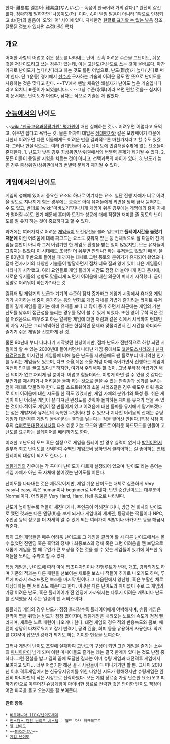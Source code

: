 한자: 難易度
일본어: 難易度(なんいど) - 독음이 한국어와 거의 같다.[* 완전히 같진 않다. 정확하게 말하자면 '나응이도(더)' 이다. ん이 받침 발음이 아니라 1박으로 인정되고 お(단)의 발음이 '오'와 '어' 사이에 있다. 자세한건 [[한글로 표기할 수 없는 발음]] 참조. 잘못된 정보가 있다면 [[수정바람]]]
[[목차]]
== 개요 ==
어떠한 사항의 어렵고 쉬운 정도를 나타내는 단어. 간혹 어려운 수준을 고난이도, 쉬운 것을 저난이도라고 쓰는 경우가 있는데, 이는 고난도/저난도로 쓰는 것이 올바르다. 마찬가지로 난이도가 높다/낮다라고 하는 것도 틀린 어법으로, 난도(難度)가 높다/낮다로 써야 한다. 단 '(운동) 경기에서 [[선수]]가 구사하는 기술의 어려운 정도'란 뜻으로 난이도를 사용하는 것은 맞다고 한다. ~~TV에서 맨날 체육인 해설자가 난이도 높은 기술입니다라고 외치니 표준어가 되었습니다~~ --그냥 수준(水準)이라 쓰면 편할 것을-- 심지어 이 문서에도 난이도가 어렵다, 낮다는 식으로 기술된 게 많았다.

== [[수능]]에서의 난이도 ==
~~[[wiki:"한국교육과정평가원" 평가원]]이 매년 실패하는 것~~
어려우면 어렵다고 욕먹고, 쉬우면 쉽다고 욕먹는 것. 물론 어차피 대입은 [[상대평가]]와 같은 모양새이기 때문에 나한테 어려우면 다른 이들에게도 어려운 만큼 결과적으론 마찬가지라고 할 수도 있겠다. 그러나 현실적으로는 여러 관계인들이 수능 난이도에 민감해질수밖에 없는 요소들이 존재한다. 
1. 난도가 낮은 경우 최상위권/상위권에서의 변별력 문제가 제기될 수 있다.
2. 모든 이들이 동일한 시험을 치르는 것이 아니고, 선택과목의 차이가 있다.
3. 난도가 높은 경우 중상위권/상위권에서의 변별력 문제가 제기될 수 있다.

== 게임에서의 난이도 ==
게임의 성패에 있어서 중요한 요소의 하나로 여겨지는 요소. 일단 진행 자체가 너무 어려울 정도로 지나치게 힘든 경우에는 요즘은 아예 유저들에게 외면을 당해 금새 묻혀지는 수 도 있고, 반대로 [wiki:"마비노기"지나치게 게임이 쉬운 경우에는 게임에의 흥미 자체가 떨어질 수]도 있기 때문에 흥미와 도전과 성공에 대해 적절한 재미를 줄 정도의 난이도를 잘 유지 하는 것이 중요하다고 할 수 있다.

과거에는 여러가지로 어려운 [[게임]]들이 도전정신을 불러 일으키고 '''플레이시간을 늘렸기 때문에''' 이런 어려움에 대해 파고드는 요소도 갖춰져 있는 등 전체적으로 잘 다듬어 진 게임들 뿐만이 아니라 그저 어렵기만 한 게임도 환영을 받는 일이 많았지만, 모든 유저들이 그렇지는 않았다.이 시대에도 조금만 더 쉬우면 안되나? 하는 유저들도 있었기 때문. 물론 80년대 후반으로 들어설 때 까지는 대체로 그런 풍토와 분위기가 유지되어 왔었으나. 점차 전자기기의 다양한 기술들이 발달하면서 점차 더욱 질과 양에 있어 나은 게임들이 나타나기 시작했고, 여러 요인들로 게임 플레이 시간도 점점 더 늘어나게 됨과 동시에, 새로운 유저들의 성향도 맞물리게 되면서 어려움에 대한 의문이 퍼지기 시작했다. 굳이 정말로 어려워야 하는가? 라는 것.

컴퓨터 및 게임기의 보급과 기기의 수준이 점차 증가하고 게임기 시장에서 휴대용 게임기가 차지하는 비중이 증가하는 등의 변화로 게임 자체를 가볍게 즐기려는 라이트 유저들이 깊게 게임을 즐기는 헤비 유저들 보다 더 많이 증가 하면서 최근에는 게임의 기본 난도를 낮추어 접근성을 늘리는 경우를 많이 볼 수 있게 되었다. 또한 양이 무척 적은 것을 어려움으로 떼우려고 하는 얄팍한 게임에 대한 꺼림과 같은 것에서 시작하여 현대인의 자유 시간은 그리 넉넉하진 않다는 현실적인 문제와 맞물리면서 긴 시간을 하더라도 즐기기 쉬운 게임을 선호하게 된 것.

물론 90년대 부터 나타나기 시작했던 현상이지만, 점차 난도가 전반적으로 하향 되던 시절이라 할 수 있는 2000년대 들어서면서 나타난 게임 중에서도 [[코만도스]]시리즈나 [[닌자 용검전]]처럼 어지간한 게임들에 비해 높은 난도를 지녔음에도 팬 들로부터 매니악한 인기를 누리는 게임들도 있으며, 다크 소울,데몬 소울 처럼 아예 죽어가면서 진행하는 게임이 여전히 인기를 끌고 있다.[* 하지만, 여기서 주의해야 할 것이. 그냥 무작정 어렵기만 해선 의미가 없고 꺼리게 될 뿐이다. 어렵고 힘들더라도 이렇게 하면 깰 수 있을 것 같다는 무언가를 제시하거나 어려움을 돌파 하는 것으로 얻을 수 있는 만족감과 성과를 누리는 점이 제대로 맞물려야 한다. 프롬 소프트웨어의 소울 시리즈같은 경우 쉐도우 타워 등으로 이미 어려움에 대한 시도를 한 적도 있었지만, 게임 자체의 분위기와 특성 등. 쉬운 게임이 아닌 어려운 게임이 잘 다져진 완성도를 갖춰야 돌파하는 재미를 유저가 얻을 수 있는 것이다.적어도 게임이 잘 만들어져 있고 어려움에 대한 돌파를 유저에게 맡겨보겠다는 점은 개발자와 유저간의 독특한 무엇이라 할 수 있으나 지나친 어려움의 산재는 슈팅 게임과 대전격투 게임의 몰락이라는 결과를 낳는다는 점을 잊어선 안된다.]특정 시점 이후의 [[슈퍼로봇대전]]에서처럼 다소 쉬운 기본 모드와 별도로 어려운 하드모드를 만들어 고난도를 요구하는 플레이어를 배려하기도 한다.

이러한 고난도의 모드 혹은 설정으로 게임을 플레이 할 경우 실력이 없거나 [[발컨]]이면서 일부러 최고 난이도를 선택하여 수백번 게임오버 당하면서 클리어하는 걸 좋아하는 [[변태]] 플레이의 대상이 되기도 한다.(...)

[[리듬게임]]의 경우에는 각 곡마다 난이도가 다르게 설정되어 있으며 '난이도'라는 용어는 게임 자체가 아닌 곡 자체에 붙어있는 난이도를 이른다.

난이도를 나타내는 것은 제각각이지만, 제일 쉬운 난이도는 대체로 심플하게 Very easy나 easy, 혹은 human이나 beginner로 나타낸다. 반면 중간난이도는 대부분이 Normal이다. 어려움은 Very Hard, Hard, Hell 등으로 나타낸다.

난도가 높아질수록 적들이 세진다거나, 주인공이 약해진다거나, 방금 전 회차의 난이도로 깼던 것과는 다른 엔딩(!!)을 보게 되거나 게임내의 세계관, 등장하는 적들이나 NPC, 주인공 등의 정보를 더 자세히 알 수 있게 되는 여러가지 떡밥이나 아카이브 등을 해금시켜준다.

특히 그런 게임들은 매우 어려움 난이도로 그 게임을 클리어 할 시 다른 난이도에서는 볼 수 없었던 진엔딩 혹은 흑막의 정체나 최종보스의 정체 혹은 그런 어려움을 깬 보답으로 새롭게 게임을 할 때 무언가 큰 보상을 주는 것을 볼 수 있는 게임들이 있기에 하드한 유저들을 노리는 수라고 할 수 있다.

특정 게임은, 난이도에 따라 아예 맵(!)디자인이나 진행루트가 변경, 개조, 강화되기도 하며 기존의 적과는 다른 패턴을 선보이는 새로운 보스나 적들이 추가로 나오기도 하며, 루트에 따라서 쓰러뜨렸던 보스를 마지막 탄이나 그 다음탄에서 양산형, 혹은 부활한 채로 재상대하는 팬 서비스도 해준다고 한다. 이것은 다른 난이도와 차이없이 주로 그 게임의 가장 어려운 난도, 혹은 플레이어가 진 엔딩에 가까워지는 다루기 어려운 캐릭터나 난도를 선택했을 시 주는 일종의 팬 서비스이다.

롤플레잉 게임의 경우 난도가 점점 올라갈수록 플레이어에게 야박해지며, 슈팅 게임은 탄막이 맵을 뒤덮는 빈도가 점점 많아지며, 리듬게임은 내려오는 노트의 속도가 점점 빨라지며, 새로운 노트 패턴이 나오거나 한다. 대전 게임의 경우 적의 반응속도와 콤보, 패턴이 상당히 다채로워지고 잡기 반격기, 공격 캔슬, 회피 등을 유용하게 사용한다. 약캐를 COM이 잡으면 강캐가 되기도 하는 기이한 현상을 보여준다. 

그러나 게임의 난이도 조절에 실패하여 고난도의 구성이 되면 그런 게임을 즐기는 소수의 [[마니아]]만이 남게 되며 이런 마니아들도 즐기는 데는 결국 한계가 있다는 것도 난점 중 하나. 그런 전철을 밟고 길의 끝에 도달한 결과는 이미 슈팅 게임과 대전격투 게임에서 보여지고 있다... 너무 어렵기만 해선 결국 사람들이 다 떠나가기만 할 뿐. 그나마 2010년 이후 격투게임에서는 신규유저유치를 위한 다양한 시도가 행해졌지만 슈팅게임은 완전히 마니아만의 작은 시장으로 전락하였다. 모든 게임 장르중 가장 단순한 요소(쏘고 피하기)만으로 이루어진 슈팅게임이 마이너한 장르로 전락한 것은 안이한 난이도 책정이 어떤 파국을 몰고 오는지를 잘 보여준다.

==== 관련 항목 ====
 * [[비트매니아 IIDX/난이도체계]]
 * [[인스턴스 던전 난이도 시스템]] - 월드 오브 워크래프트
 * [[헬 난이도]]
 * ~~[[死ぬがよい]]~~
 * [[게임 난이도]]

